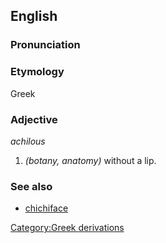 ==English==

===Pronunciation===
{{substub}}

===Etymology===
Greek
{{substub}}

===Adjective===
''achilous''

# ''(botany, anatomy)'' without a lip.

===See also===
* [[chichiface]]

[[Category:Greek derivations]]